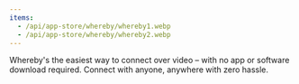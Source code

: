 ```yaml
---
items:
  - /api/app-store/whereby/whereby1.webp
  - /api/app-store/whereby/whereby2.webp
---
```


Whereby's the easiest way to connect over video – with no app or software download required. Connect with anyone, anywhere with zero hassle.